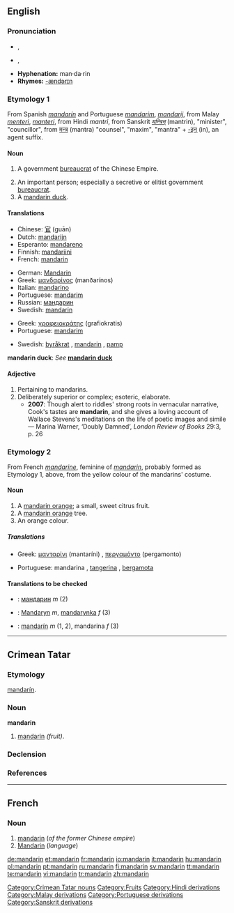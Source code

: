 {{see|Mandarin}}
{{wikipedia}}
==English==

===Pronunciation===
*{{a|UK}} {{IPA|/ˈmændərɪn/}}, {{SAMPA|/"m{nd@rIn/}}
*{{a|US}} {{IPA|/ˈmændərɪn/}}, {{SAMPA|/"m{nd@rIn/}}

*'''Hyphenation:''' man·da·rin
*'''Rhymes:''' [[Rhymes:English:-ændərɪn|-ændərɪn]]

===Etymology 1===
From Spanish ''[[mandarín]]'' and Portuguese ''[[mandarim]]'', ''[[mandarij]]'', from Malay ''[[menteri]]'', ''[[manteri]]'', from Hindi ''mantri'', from Sanskrit ''[[मन्त्रिन्]]'' (mantrin), "minister", "councillor", from [[मन्त्र]] (mantra) "counsel", "maxim", "mantra" + [[-इन्]] (in), an agent suffix.

====Noun====
{{en-noun}}

# {{historical}} A government [[bureaucrat]] of the Chinese Empire.
# An important person; especially a secretive or elitist government [[bureaucrat]].
# A [[mandarin duck]].

====Translations====
{{rfc-level|Translations at L3+ (AutoFormat would have corrected level of Translations)}}
{{trans-top|Chinese Imperial official}}
*Chinese: [[官]] (guān)
*Dutch: [[mandarijn]] {{m}}
*Esperanto: [[mandareno]]
*Finnish: [[mandariini]]
*French: [[mandarin#French|mandarin]] {{m}}
{{trans-mid}}
*German: [[Mandarin]] {{m}}
*Greek: [[μανδαρίνος]] (manðarínos) {{n}}
*Italian: [[mandarino]] {{m}}
*Portuguese: [[mandarim]] {{m}}
*Russian: [[мандарин]] {{m}}
*Swedish: [[mandarin#Swedish|mandarin]] {{c}}
{{trans-bottom}}

{{trans-top|important person, bureaucrat}}
*Greek: [[γραφειοκράτης]] (grafiokratis) {{m}}
*Portuguese: [[mandarim]] {{m}}
{{trans-mid}}
*Swedish: [[byråkrat]] {{c}}, [[mandarin#Swedish|mandarin]] {{c}}, [[pamp]] {{c}}
{{trans-bottom}}

'''mandarin duck''': ''See'' '''[[mandarin duck]]'''

====Adjective====
{{en-adj}}

# Pertaining to mandarins.
# Deliberately superior or complex; esoteric, elaborate.
#*'''2007''': Though alert to riddles' strong roots in vernacular narrative, Cook's tastes are '''mandarin''', and she gives a loving account of Wallace Stevens's meditations on the life of poetic images and simile — Marina Warner, ‘Doubly Damned’, ''London Review of Books'' 29:3, p. 26

===Etymology 2===
From French ''[[mandarine]]'', feminine of ''[[#French|mandarin]]'', probably formed as Etymology 1, above, from the yellow colour of the mandarins' costume.

====Noun====
{{en-noun}}

# A [[mandarin orange]]; a small, sweet citrus fruit.
# A [[mandarin orange]] tree.
# An orange colour.

=====Translations=====
{{trans-top|fruit}}
*Greek: [[μανταρίνι]] (mantaríni) {{n}}, [[περγαμόντο]] (pergamonto) {{n}}
{{trans-mid}}
*Portuguese: mandarina {{f}}, [[tangerina]] {{f}}, [[bergamota]] {{f}}
{{trans-bottom}}

====Translations to be checked====
<!--Remove this section once all of the translations below have been moved into the tables above.-->
{{checktrans}}

*{{ttbc|Bulgarian}}: [[мандарин]] ''m'' (2)
*{{ttbc|Polish}}: [[Mandaryn]] ''m'', [[mandarynka]] ''f'' (3)
*{{ttbc|Spanish}}: [[mandarín]] ''m'' (1, 2), mandarina ''f'' (3)

----

==Crimean Tatar==

===Etymology===
{{S.|crh}} [[mandarín#Spanish|mandarín]].

===Noun===
'''mandarin'''

# [[mandarin]] ''(fruit)''.

===Declension===
{{crh-latin-noun|niñ|ge|ni|de|den}}

===References===
{{R:Useinov-Mireev 2002}}

[[Category:Crimean Tatar nouns]]

----

==French==

===Noun===
{{fr-noun|m}}

# [[mandarin#English|mandarin]] (''of the former Chinese empire'')
# [[Mandarin]] (''language'')

[[Category:Fruits]]
[[Category:Hindi derivations]]
[[Category:Malay derivations]]
[[Category:Portuguese derivations]]
[[Category:Sanskrit derivations]]

[[de:mandarin]]
[[et:mandarin]]
[[fr:mandarin]]
[[io:mandarin]]
[[it:mandarin]]
[[hu:mandarin]]
[[pl:mandarin]]
[[pt:mandarin]]
[[ru:mandarin]]
[[fi:mandarin]]
[[sv:mandarin]]
[[tt:mandarin]]
[[te:mandarin]]
[[vi:mandarin]]
[[tr:mandarin]]
[[zh:mandarin]]